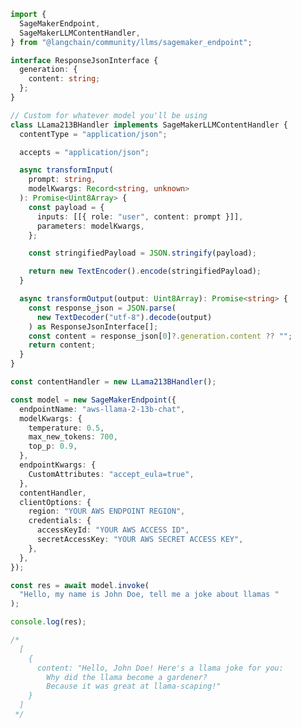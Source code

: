```typescript
import {
  SageMakerEndpoint,
  SageMakerLLMContentHandler,
} from "@langchain/community/llms/sagemaker_endpoint";

interface ResponseJsonInterface {
  generation: {
    content: string;
  };
}

// Custom for whatever model you'll be using
class LLama213BHandler implements SageMakerLLMContentHandler {
  contentType = "application/json";

  accepts = "application/json";

  async transformInput(
    prompt: string,
    modelKwargs: Record<string, unknown>
  ): Promise<Uint8Array> {
    const payload = {
      inputs: [[{ role: "user", content: prompt }]],
      parameters: modelKwargs,
    };

    const stringifiedPayload = JSON.stringify(payload);

    return new TextEncoder().encode(stringifiedPayload);
  }

  async transformOutput(output: Uint8Array): Promise<string> {
    const response_json = JSON.parse(
      new TextDecoder("utf-8").decode(output)
    ) as ResponseJsonInterface[];
    const content = response_json[0]?.generation.content ?? "";
    return content;
  }
}

const contentHandler = new LLama213BHandler();

const model = new SageMakerEndpoint({
  endpointName: "aws-llama-2-13b-chat",
  modelKwargs: {
    temperature: 0.5,
    max_new_tokens: 700,
    top_p: 0.9,
  },
  endpointKwargs: {
    CustomAttributes: "accept_eula=true",
  },
  contentHandler,
  clientOptions: {
    region: "YOUR AWS ENDPOINT REGION",
    credentials: {
      accessKeyId: "YOUR AWS ACCESS ID",
      secretAccessKey: "YOUR AWS SECRET ACCESS KEY",
    },
  },
});

const res = await model.invoke(
  "Hello, my name is John Doe, tell me a joke about llamas "
);

console.log(res);

/*
  [
    {
      content: "Hello, John Doe! Here's a llama joke for you:
        Why did the llama become a gardener?
        Because it was great at llama-scaping!"
    }
  ]
 */
```
